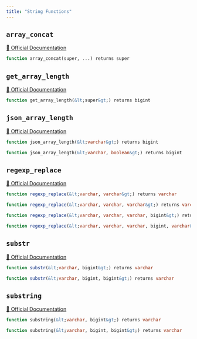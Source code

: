 ```yaml
---
title: "String Functions"
---
```


## `array_concat`
[🔗 Official Documentation](https://docs.aws.amazon.com/redshift/latest/dg/r_array_concat.html)

```sql
function array_concat(super, ...) returns super
```


## `get_array_length`
[🔗 Official Documentation](https://docs.aws.amazon.com/redshift/latest/dg/get_array_length.html)

```sql
function get_array_length(&lt;super&gt;) returns bigint
```


## `json_array_length`
[🔗 Official Documentation](https://docs.aws.amazon.com/redshift/latest/dg/JSON_ARRAY_LENGTH.html)

```sql
function json_array_length(&lt;varchar&gt;) returns bigint
```


```sql
function json_array_length(&lt;varchar, boolean&gt;) returns bigint
```


## `regexp_replace`
[🔗 Official Documentation](https://docs.aws.amazon.com/redshift/latest/dg/REGEXP_REPLACE.html)

```sql
function regexp_replace(&lt;varchar, varchar&gt;) returns varchar
```


```sql
function regexp_replace(&lt;varchar, varchar, varchar&gt;) returns varchar
```


```sql
function regexp_replace(&lt;varchar, varchar, varchar, bigint&gt;) returns varchar
```


```sql
function regexp_replace(&lt;varchar, varchar, varchar, bigint, varchar&gt;) returns varchar
```


## `substr`
[🔗 Official Documentation](https://docs.aws.amazon.com/redshift/latest/dg/c_SQL_functions.html)

```sql
function substr(&lt;varchar, bigint&gt;) returns varchar
```


```sql
function substr(&lt;varchar, bigint, bigint&gt;) returns varchar
```


## `substring`
[🔗 Official Documentation](https://docs.aws.amazon.com/redshift/latest/dg/r_SUBSTRING.html)

```sql
function substring(&lt;varchar, bigint&gt;) returns varchar
```


```sql
function substring(&lt;varchar, bigint, bigint&gt;) returns varchar
```



